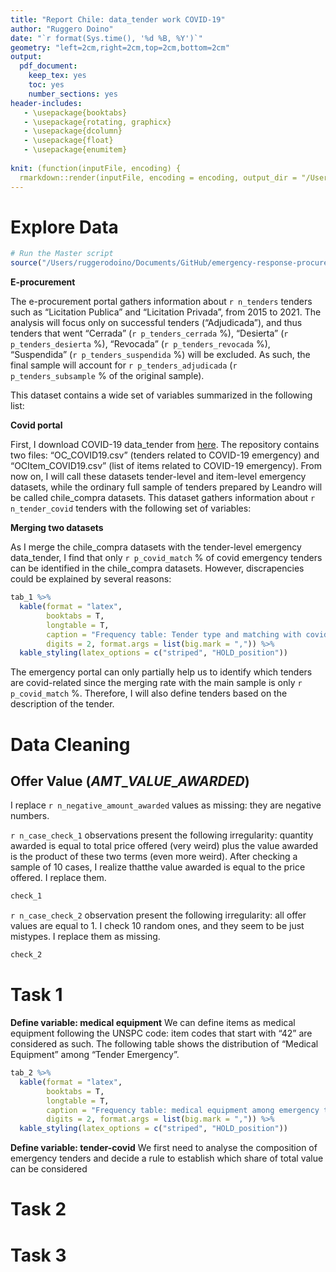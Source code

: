 ```yaml
---
title: "Report Chile: data_tender work COVID-19"
author: "Ruggero Doino"
date: "`r format(Sys.time(), '%d %B, %Y')`"
geometry: "left=2cm,right=2cm,top=2cm,bottom=2cm"
output: 
  pdf_document: 
    keep_tex: yes
    toc: yes
    number_sections: yes
header-includes:
   - \usepackage{booktabs}
   - \usepackage{rotating, graphicx}
   - \usepackage{dcolumn}
   - \usepackage{float}
   - \usepackage{enumitem}
   
knit: (function(inputFile, encoding) {
  rmarkdown::render(inputFile, encoding = encoding, output_dir = "/Users/ruggerodoino/Documents/GitHub/emergency-response-procurement/05-Chile/02-R") }) 
---
```


# Explore Data

```r

# Run the Master script
source("/Users/ruggerodoino/Documents/GitHub/emergency-response-procurement/05-Chile/02-R/Master.R")

```

**E-procurement**

The e-procurement portal gathers information about `r n_tenders` tenders such as "Licitation Publica" and "Licitation Privada", from 2015 to 2021. The analysis will focus only on successful tenders ("Adjudicada"), and thus tenders that went "Cerrada" (`r p_tenders_cerrada` \%), "Desierta" (`r p_tenders_desierta` \%), "Revocada" (`r p_tenders_revocada` \%), "Suspendida" (`r p_tenders_suspendida` \%) will be excluded. As such, the final sample will account for `r p_tenders_adjudicada` (`r p_tenders_subsample` \% of the original sample). 

This dataset contains a wide set of variables summarized in the following list: 

\begin{itemize}
  \item Tender-level: description, title, date of publication/query/award/payment, type, buyer characteristics.
  \item Item-level: quantity, price, description, title, UNSPSC codes.
  \item Participant-level: bid details such as price and volumes, firms' name.
\end{itemize}

**Covid portal**

First, I download COVID-19 data_tender from [here](https://app.powerbi.com/view?r=eyJrIjoiNmU2NzBkNzUtYmM1Mi00NGVmLTljYWQtNTIxNTlhMTQ4ZjQ5IiwidCI6ImIwMGQ1ZjQ5LTk4YWMtNGJjNS1hMmM5LWNhZmRmNzEyMTZmMCIsImMiOjR9). The repository contains two files: "OC_COVID19.csv" (tenders related to COVID-19 emergency) and "OCItem_COVID19.csv" (list of items related to COVID-19 emergency). From now on, I will call these datasets tender-level and item-level emergency datasets, while the ordinary full sample of tenders prepared by Leandro will be called chile_compra datasets. This dataset gathers information about `r n_tender_covid` tenders with the following set of variables:

\begin{itemize}
  \item Tender-level: description, title, no date of publication/query/award/payment, type, buyer characteristics.
  \item Item-level: quantity, price, only date of delivery, UNSPSC code, description. 
  \item Participant-level: no bid information.
\end{itemize}

**Merging two datasets** 

As I merge the chile_compra datasets with the tender-level emergency data_tender, I find that only `r p_covid_match` \% of covid emergency tenders can be identified in the chile_compra datasets. However, discrapencies could be explained by several reasons: 

\begin{itemize}
  \item Emergency portal covers also tenders from 2022, while our sample ranges from 2015 to 2021. Indeed, `r n_tenders_2022` (`r p_tenders_2022` \%) are from 2022. 
  \item Emergency portal gathers information not only about "Licitation Privada" and "Licitation Publica", which are the only type of tenders present in the ordinary e-procurement portal. Indeed, the emergency portal includes `r p_tenders_pub_priv` (`r p_tenders_pub_priv` \%).
  \item Since we focus only on successful tenders from the ordinary e-procurement portal, `r n_tenders_success` (`r p_tenders_success` \%) unsuccessful emergency tenders will not be necessary. The table below better explores this point. 
  \item `r n_tenders_without_id` (`r p_tenders_without_id` \%) emergency tenders do not show any tender ID. 
\end{itemize}

```r

tab_1 %>%
  kable(format = "latex",
        booktabs = T, 
        longtable = T, 
        caption = "Frequency table: Tender type and matching with covid-19", 
        digits = 2, format.args = list(big.mark = ",")) %>%
  kable_styling(latex_options = c("striped", "HOLD_position"))

```

The emergency portal can only partially help us to identify which tenders are covid-related since the merging rate with the main sample is only `r p_covid_match` \%. Therefore, I will also define tenders based on the description of the tender.

# Data Cleaning

## Offer Value ($AMT\_VALUE\_AWARDED$)

\enumerate{begin}
  \item I replace `r n_negative_amount_awarded` values as missing: they are negative numbers.
  \item `r n_case_check_1` observations present the following irregularity: quantity awarded is equal to total price offered (very weird) plus the value awarded is the product of these two terms (even more weird). After checking a sample of 10 cases, I realize thatthe value awarded is equal to the price offered. I replace them.
```r

check_1

```
  \item `r n_case_check_2` observation present the following irregularity: all offer values are equal to 1. I check 10 random ones, and they seem to be just mistypes. I replace them as missing. 
```r

check_2

```
\enumerate{end}

# Task 1 

**Define variable: medical equipment** We can define items as medical equipment following the UNSPC code: item codes that start with "42" are considered as such. The following table shows the distribution of "Medical Equipment" among "Tender Emergency".

```r

tab_2 %>%
  kable(format = "latex",
        booktabs = T, 
        longtable = T, 
        caption = "Frequency table: medical equipment among emergency tenders", 
        digits = 2, format.args = list(big.mark = ",")) %>%
  kable_styling(latex_options = c("striped", "HOLD_position"))

```

**Define variable: tender-covid** We first need to analyse the composition of emergency tenders and decide a rule to establish which share of total value can be considered 

# Task 2

# Task 3
